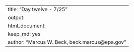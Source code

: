 ---
title: "Day twelve - 7/25"
output: 
  html_document:
  keep_md: yes
author: "Marcus W. Beck, beck.marcus@epa.gov"
---